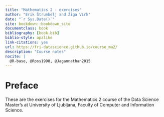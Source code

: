 --- 
title: "Mathematics 2 - exercises"
author: "Erik Štrumbelj and Žiga Virk"
date: "`r Sys.Date()`"
site: bookdown::bookdown_site
documentclass: book
bibliography: [book.bib]
biblio-style: apalike
link-citations: yes
url: https://fri-datascience.github.io/course_ma2/
description: "Course notes"
nocite: | 
  @R-base, @Ross1998, @Jagannathan2015
---



# Preface {-}

These are the exercises for the Mathematics 2 course of the Data Science Master's at University of Ljubljana, Faculty of Computer and Information Science.
